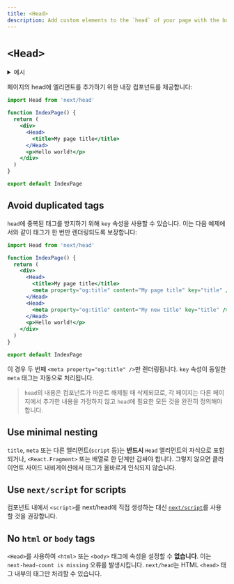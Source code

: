 ```yaml
---
title: <Head>
description: Add custom elements to the `head` of your page with the built-in Head component.
---
```


# `<Head>`

<details>
  <summary>예시</summary>

- [Head 엘리먼트](https://github.com/vercel/next.js/tree/canary/examples/head-elements)
- [Layout 컴포넌트](https://github.com/vercel/next.js/tree/canary/examples/layout-component)

</details>

페이지의 head에 엘리먼트를 추가하기 위한 내장 컴포넌트를 제공합니다:

```jsx
import Head from 'next/head'

function IndexPage() {
  return (
    <div>
      <Head>
        <title>My page title</title>
      </Head>
      <p>Hello world!</p>
    </div>
  )
}

export default IndexPage
```

## Avoid duplicated tags

`head`에 중복된 태그를 방지하기 위해 `key` 속성을 사용할 수 있습니다. 이는 다음 예제에서와 같이 태그가 한 번만 렌더링되도록 보장합니다:

```jsx
import Head from 'next/head'

function IndexPage() {
  return (
    <div>
      <Head>
        <title>My page title</title>
        <meta property="og:title" content="My page title" key="title" />
      </Head>
      <Head>
        <meta property="og:title" content="My new title" key="title" />
      </Head>
      <p>Hello world!</p>
    </div>
  )
}

export default IndexPage
```

이 경우 두 번째 `<meta property="og:title" />`만 렌더링됩니다. `key` 속성이 동일한 `meta` 태그는 자동으로 처리됩니다.

> `head`의 내용은 컴포넌트가 마운트 해제될 때 삭제되므로, 각 페이지는 다른 페이지에서 추가한 내용을 가정하지 않고 `head`에 필요한 모든 것을 완전히 정의해야 합니다.

## Use minimal nesting

`title`, `meta` 또는 다른 엘리먼트(`script` 등)는 **반드시** `Head` 엘리먼트의 자식으로 포함되거나, `<React.Fragment>` 또는 배열로 한 단계만 감싸야 합니다. 그렇지 않으면 클라이언트 사이드 내비게이션에서 태그가 올바르게 인식되지 않습니다.

## Use `next/script` for scripts

컴포넌트 내에서 `<script>`를 next/head에 직접 생성하는 대신 [`next/script`](/docs/pages/building-your-application/optimizing/scripts)를 사용할 것을 권장합니다.

## No `html` or `body` tags

`<Head>`를 사용하여 `<html>` 또는 `<body>` 태그에 속성을 설정할 수 **없습니다**. 이는 `next-head-count is missing` 오류를 발생시킵니다. `next/head`는 HTML `<head>` 태그 내부의 태그만 처리할 수 있습니다.
